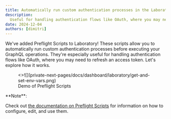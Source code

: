```yaml
---
title: Automatically run custom authentication processes in the Laboratory
description:
  Useful for handling authentication flows like OAuth, where you may need to refresh an access token
date: 2024-12-04
authors: [dimitri]
---
```




We've added Preflight Scripts to Laboratory! These scripts allow you to automatically run custom
authentication processes before executing your GraphQL operations. They're especially useful for
handling authentication flows like OAuth, where you may need to refresh an access token. Let's
explore how it works.

<figure className="mt-6">
  <>![](private-next-pages/docs/dashboard/laboratory/get-and-set-env-vars.png)</>
  <figcaption className={figcaptionClass}>Demo of Preflight Scripts</figcaption>
</figure>

<Callout type='info'>
  **Note**:

Check out [the documentation on Preflight Scripts](/docs/dashboard/laboratory/preflight-scripts) for
information on how to configure, edit, and use them.

</Callout>
